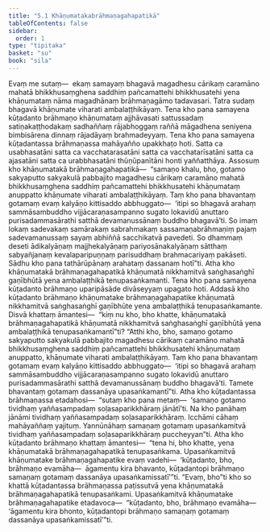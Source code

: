 ```yaml
---
title: "5.1 Khāṇumatakabrāhmaṇagahapatikā"
tableOfContents: false
sidebar:
  order: 1
type: "tipitaka"
basket: "su"
book: "sila"
---
```



<DynamicBreadcrumb />

<Division number="323" book="sila" bookNo="6" page="120">

<Paragraph number="493" book="sila">
Evaṃ me sutaṃ—  ekaṃ samayaṃ bhagavā magadhesu cārikaṃ caramāno mahatā bhikkhusaṃghena saddhiṃ pañcamattehi bhikkhusatehi yena khāṇumataṃ nāma magadhānaṃ brāhmaṇagāmo tadavasari. Tatra sudaṃ bhagavā khāṇumate viharati ambalaṭṭhikāyaṃ. Tena kho pana samayena kūṭadanto brāhmaṇo khāṇumataṃ ajjhāvasati sattussadaṃ satiṇakaṭṭhodakaṃ sadhaññaṃ rājabhoggaṃ raññā māgadhena seniyena bimbisārena dinnaṃ rājadāyaṃ brahmadeyyaṃ. Tena kho pana samayena kūṭadantassa brāhmaṇassa mahāyañño upakkhaṭo hoti. Satta ca usabhasatāni satta ca vacchatarasatāni satta ca vacchatarīsatāni satta ca ajasatāni satta ca urabbhasatāni thūṇūpanītāni honti yaññatthāya.
</Paragraph>

</Division>
<Division number="324" book="sila" bookNo="6" page="120">

<Paragraph number="494" book="sila">
Assosuṃ kho khāṇumatakā brāhmaṇagahapatikā—  “samaṇo khalu, bho, gotamo sakyaputto sakyakulā pabbajito magadhesu cārikaṃ caramāno mahatā bhikkhusaṃghena saddhiṃ pañcamattehi bhikkhusatehi khāṇumataṃ anuppatto khāṇumate viharati ambalaṭṭhikāyaṃ. Taṃ kho pana bhavantaṃ gotamaṃ evaṃ kalyāṇo kittisaddo abbhuggato—  ‘itipi so bhagavā arahaṃ sammāsambuddho vijjācaraṇasampanno sugato lokavidū anuttaro purisadammasārathi satthā devamanussānaṃ buddho bhagavā’ti. So imaṃ lokaṃ sadevakaṃ samārakaṃ sabrahmakaṃ sassamaṇabrāhmaṇiṃ pajaṃ sadevamanussaṃ sayaṃ abhiññā sacchikatvā pavedeti. So dhammaṃ deseti ādikalyāṇaṃ majjhekalyāṇaṃ pariyosānakalyāṇaṃ sātthaṃ sabyañjanaṃ kevalaparipuṇṇaṃ parisuddhaṃ brahmacariyaṃ pakāseti. Sādhu kho pana tathārūpānaṃ arahataṃ dassanaṃ hotī”ti.
</Paragraph>

</Division>
<Division number="325" book="sila" bookNo="6" page="120">

<Paragraph number="495" book="sila">
Atha kho khāṇumatakā brāhmaṇagahapatikā khāṇumatā nikkhamitvā saṅghasaṅghī gaṇībhūtā yena ambalaṭṭhikā tenupasaṅkamanti.
</Paragraph>

</Division>
<Division number="326" book="sila" bookNo="6" page="121">

<Paragraph number="496" book="sila">
Tena kho pana samayena kūṭadanto brāhmaṇo uparipāsāde divāseyyaṃ upagato hoti. Addasā kho kūṭadanto brāhmaṇo khāṇumatake brāhmaṇagahapatike khāṇumatā nikkhamitvā saṅghasaṅghī gaṇībhūte yena ambalaṭṭhikā tenupasaṅkamante. Disvā khattaṃ āmantesi—  “kiṃ nu kho, bho khatte, khāṇumatakā brāhmaṇagahapatikā khāṇumatā nikkhamitvā saṅghasaṅghī gaṇībhūtā yena ambalaṭṭhikā tenupasaṅkamantī”ti?
</Paragraph>

</Division>
<Division number="327" book="sila" bookNo="6" page="121">

<Paragraph number="497" book="sila">
“Atthi kho, bho, samaṇo gotamo sakyaputto sakyakulā pabbajito magadhesu cārikaṃ caramāno mahatā bhikkhusaṃghena saddhiṃ pañcamattehi bhikkhusatehi khāṇumataṃ anuppatto, khāṇumate viharati ambalaṭṭhikāyaṃ. Taṃ kho pana bhavantaṃ gotamaṃ evaṃ kalyāṇo kittisaddo abbhuggato—  ‘itipi so bhagavā arahaṃ sammāsambuddho vijjācaraṇasampanno sugato lokavidū anuttaro purisadammasārathi satthā devamanussānaṃ buddho bhagavā’ti. Tamete bhavantaṃ gotamaṃ dassanāya upasaṅkamantī”ti.
</Paragraph>

</Division>
<Division number="328" book="sila" bookNo="6" page="121">

<Paragraph number="498" book="sila">
Atha kho kūṭadantassa brāhmaṇassa etadahosi—  “sutaṃ kho pana metaṃ—  ‘samaṇo gotamo tividhaṃ yaññasampadaṃ soḷasaparikkhāraṃ jānātī’ti. Na kho panāhaṃ jānāmi tividhaṃ yaññasampadaṃ soḷasaparikkhāraṃ. Icchāmi cāhaṃ mahāyaññaṃ yajituṃ. Yannūnāhaṃ samaṇaṃ gotamaṃ upasaṅkamitvā tividhaṃ yaññasampadaṃ soḷasaparikkhāraṃ puccheyyan”ti.
</Paragraph>

</Division>
<Division number="329" book="sila" bookNo="6" page="121">

<Paragraph number="499" book="sila">
Atha kho kūṭadanto brāhmaṇo khattaṃ āmantesi—  “tena hi, bho khatte, yena khāṇumatakā brāhmaṇagahapatikā tenupasaṅkama. Upasaṅkamitvā khāṇumatake brāhmaṇagahapatike evaṃ vadehi—  ‘kūṭadanto, bho, brāhmaṇo evamāha—  āgamentu kira bhavanto, kūṭadantopi brāhmaṇo samaṇaṃ gotamaṃ dassanāya upasaṅkamissatī’”ti. “Evaṃ, bho”ti kho so khattā kūṭadantassa brāhmaṇassa paṭissutvā yena khāṇumatakā brāhmaṇagahapatikā tenupasaṅkami. Upasaṅkamitvā khāṇumatake brāhmaṇagahapatike etadavoca—  “kūṭadanto, bho, brāhmaṇo evamāha—  ‘āgamentu kira bhonto, kūṭadantopi brāhmaṇo samaṇaṃ gotamaṃ dassanāya upasaṅkamissatī’”ti.
</Paragraph>
</Division>